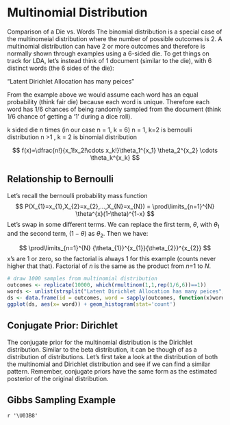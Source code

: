 # Multinomial Distribution

Comparison of a Die vs. Words
The binomial distribution is a special case of the multinomeial distribution 
where the number of possible outcomes is 2. A multinomial distribution can 
have 2 or more outcomes and therefore is normally shown through examples using 
a 6-sided die. To get things on track for LDA, let's instead think of 1 
document (similar to the die), with 6 distinct words (the 6 sides of the die):

"Latent Dirichlet Allocation has many peices"

From the example above we would assume each word has an equal probability (think 
fair die) because each word is unique. Therefore each word has 1/6 chances of being randomly sampled from the document (think 1/6 chance of getting a '1' during a dice roll). 



k sided die n times (in our case n = 1, k = 6)
n = 1, k=2 is bernoulli distribution 
n >1 , k = 2 is binomial distribution

$$
f(x)=\dfrac{n!}{x_1!x_2!\cdots x_k!}\theta_1^{x_1} \theta_2^{x_2} \cdots \theta_k^{x_k}
$$

## Relationship to Bernoulli 

Let's recall the bernoulli probability mass function
$$
P(X_{1}=x_{1},X_{2}=x_{2},...,X_{N}=x_{N}) = \prod\limits_{n=1}^{N} \theta^{x}(1-\theta)^{1-x}
$$
Let's swap in some different terms. We can replace the first term, $\theta$, with $\theta_{1}$ and the second term, $(1-\theta)$ as $\theta_{2}$. Then we have:

$$
\prod\limits_{n=1}^{N} {\theta_{1}}^{x_{1}}{\theta_{2}}^{x_{2}}
$$
x's are 1 or zero, so the factorial is always 1 for this example (counts never higher that that). Factorial of _n_ is the same as the product from _n_=1 to _N_. 


```r
# draw 1000 samples from multinomial distribution
outcomes <- replicate(10000, which(rmultinom(1,1,rep(1/6,6))==1))
words <- unlist(strsplit("Latent Dirichlet Allocation has many peices", ' '))
ds <- data.frame(id = outcomes, word = sapply(outcomes, function(x)words[x]))
ggplot(ds, aes(x= word)) + geom_histogram(stat='count')

```


## Conjugate Prior: Dirichlet
The conjugate prior for the multinomial distribution is the Dirichlet distribution. Similar
to the beta distribution, it can be though of as a distribution of distributions. Let's first 
take a look at the distribution of both the multinomial and Dirichlet distribution and see if we can find a similar pattern. Remember, conjugate priors have the same form as the estimated posterior of the original distribution. 



## Gibbs Sampling Example

`r '\U03B8'`
